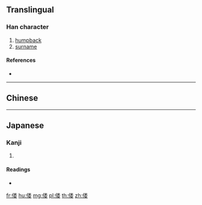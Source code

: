 {{character info/new}}
{{also|僂}}
==Translingual==

===Han character===
{{Han char|rn=9|rad=人|as=09|sn=11|four=|canj=OFDV|ids=⿰亻娄}}

# [[humpback]]
# [[surname]]

====References====
* {{Han ref|kx=0112.071|dkj=00924|dj=0239.140|hdz=10195.020|uh=507B|ud=20603}}

----

==Chinese==
{{zh-see|僂}}

----

==Japanese==

===Kanji===
{{ja-kanji|grade=|rs=人09}}

# {{defn|lang=ja|sort=人09}}

====Readings====
* {{ja-readings|on=[[ろう]] (rō)|kun=}}

[[fr:偻]]
[[hu:偻]]
[[mg:偻]]
[[pl:偻]]
[[th:偻]]
[[zh:偻]]